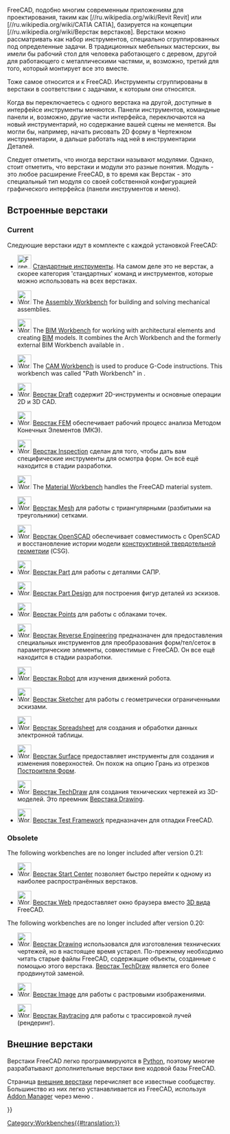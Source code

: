 <languages/>

{{Docnav/ru
|[[Property_editor/ru|Редактор свойств]]
|[[Std_Base/ru|Std Base]]
|IconL=
|IconR=Freecad.svg
}}

<div class="mw-translate-fuzzy">
FreeCAD, подобно многим современным приложениям для проектирования, таким как [//ru.wikipedia.org/wiki/Revit Revit] или [//ru.wikipedia.org/wiki/CATIA CATIA], базируется на концепции [//ru.wikipedia.org/wiki/Верстак верстаков]. Верстаки можно рассматривать как набор инструментов, специально сгруппированных под определенные задачи. В  традиционных мебельных мастерских, вы имели бы рабочий стол для человека работающего с деревом, другой для работающего с металлическими частями, и, возможно, третий для того, который монтирует все это вместе.
</div>

Тоже самое относится и к FreeCAD. Инструменты сгруппированы в верстаки в соответствии с задачами, к которым они относятся.

Когда вы переключаетесь с одного верстака на другой,  доступные в интерфейсе инструменты меняются. Панели инструментов, командные панели и, возможно, другие части интерфейса, переключаются на новый инструментарий, но содержание вашей сцены не меняется. Вы могли бы, например, начать рисовать 2D форму  в Чертежном инструментарии, а дальше работать над ней в инструментарии Деталей.

Следует отметить, что иногда верстаки называют ''модулями''. Однако, стоит отметить, что верстаки и модули это разные понятия. Модуль - это любое расширение FreeCAD, в то время как Верстак - это специальный тип модуля со своей собственной конфигурацией графического интерфейса (панели инструментов и меню).

<span id="Built-in_workbenches"></span>
== Встроенные верстаки ==

=== Current ===

Следующие верстаки идут в комплекте с каждой установкой FreeCAD:

<div class="mw-translate-fuzzy">
<!--Перечисленные ниже пункты используются на страницах Workbenches/ru , User_hub/ru и они должны быть полностью идентичны. Соблюдайте это правило.-->
* [[Image:Freecad.svg|32px]] [[Std_Base/ru|Стандартные инструменты]]. На самом деле это не верстак, а скорее категория 'стандартных' команд и инструментов, которые можно использовать на всех верстаках.
</div>

* [[Image:Workbench_Assembly.svg|32px]] The [[Assembly_Workbench|Assembly Workbench]] for building and solving mechanical assemblies. {{Version|1.0}}

* [[Image:Workbench_BIM.svg|32px]] The [[BIM_Workbench|BIM Workbench]] for working with architectural elements and creating [https://en.wikipedia.org/wiki/Building_information_modeling BIM] models. It combines the Arch Workbench and the formerly external BIM Workbench available in {{VersionMinus|0.21}}.

* [[Image:Workbench_CAM.svg|32px]] The [[CAM_Workbench|CAM Workbench]] is used to produce G-Code instructions. This workbench was called "Path Workbench" in {{VersionMinus|0.21}}.

* [[Image:Workbench_Draft.svg|32px]] [[Draft_Workbench/ru|Верстак Draft]] содержит 2D-инструменты и основные операции 2D и 3D CAD.

* [[Image:Workbench_FEM.svg|32px]] [[FEM_Workbench/ru|Верстак FEM]] обеспечивает рабочий процесс анализа Методом Конечных Элементов (МКЭ).

<div class="mw-translate-fuzzy">
* [[Image:Workbench_Inspection.svg|32px]] [[Inspection_Workbench/ru|Верстак Inspection]] сделан для того, чтобы дать вам специфические инструменты для осмотра форм. Он всё ещё находится в стадии разработки.
</div>

* [[Image:Workbench_Material.svg|32px]] The [[Material_Workbench|Material Workbench]] handles the FreeCAD material system. {{Version|1.0}}

* [[Image:Workbench_Mesh.svg|32px]] [[Mesh_Workbench/ru|Верстак Mesh]] для работы с триангулярными (разбитыми на треугольники) сетками.

<div class="mw-translate-fuzzy">
* [[Image:Workbench_OpenSCAD.svg|32px]] [[OpenSCAD_Workbench/ru|Верстак OpenSCAD]] обеспечивает совместимость с OpenSCAD и восстановление истории модели [[constructive solid geometry/ru|конструктивной твердотельной геометрии]] (CSG).
</div>

<div class="mw-translate-fuzzy">
* [[Image:Workbench_Part.svg|32px]] [[Part_Workbench/ru| Верстак Part]] для работы с деталями САПР.
</div>

* [[Image:Workbench_PartDesign.svg|32px]] [[PartDesign_Workbench/ru| Верстак Part Design]] для построения фигур деталей из эскизов.

<div class="mw-translate-fuzzy">
* [[Image:Workbench_Points.svg|32px]] [[Points_Workbench/ru|Верстак Points]] для работы с облаками точек.
</div>

<div class="mw-translate-fuzzy">
* [[Image:Workbench_Reverse_Engineering.svg|32px]] [[Reverse_Engineering_Workbench/ru|Верстак Reverse Engineering]] предназначен для предоставления специальных инструментов для преобразования форм/тел/сеток в параметрические элементы, совместимые с FreeCAD. Он все ещё находится в стадии разработки.
</div>

<div class="mw-translate-fuzzy">
* [[Image:Workbench_Robot.svg|32px]] [[Robot_Workbench/ru|Верстак Robot]] для изучения движений робота.
</div>

* [[Image:Workbench_Sketcher.svg|32px]] [[Sketcher_Workbench/ru|Верстак Sketcher]] для работы с геометрически ограниченными эскизами.

* [[Image:Workbench_Spreadsheet.svg|32px]] [[Spreadsheet_Workbench/ru|Верстак Spreadsheet]] для создания и обработки данных электронной таблицы.

* [[Image:Workbench_Surface.svg|32px]] [[Surface_Workbench/ru|Верстак Surface]] предоставляет инструменты для создания и изменения поверхностей. Он похож на опцию Грань из отрезков [[Part_Builder/ru|Построителя Форм]].

* [[Image:Workbench_TechDraw.svg|32px]] [[TechDraw_Workbench/ru|Верстак TechDraw]] для создания технических чертежей из 3D-моделей. Это преемник [[Drawing_Workbench/ru|Верстака Drawing]].

* [[Image:Workbench_Test.svg|32px]] [[Testing/ru|Верстак Test Framework]] предназначен для отладки FreeCAD.

=== Obsolete ===

The following workbenches are no longer included after version 0.21:

<div class="mw-translate-fuzzy">
* [[Image:Workbench_Start.svg|32px]] [[Start_Workbench/ru|Верстак Start Center]] позволяет быстро перейти к одному из наиболее распространённых верстаков.
</div>

* [[Image:Workbench_Web.svg|32px]] [[Web_Workbench/ru|Верстак Web]] предоставляет окно браузера вместо [[3D_view/ru|3D вида]] FreeCAD.

The following workbenches are no longer included after version 0.20:

<div class="mw-translate-fuzzy">
* [[Image:Workbench_Drawing.svg|32px]] [[Drawing_Workbench/ru|Верстак Drawing]] использовался для изготовления технических чертежей, но в настоящее время устарел. По-прежнему необходимо читать старые файлы FreeCAD, содержащие объекты, созданные с помощью этого верстака. [[TechDraw_Workbench/ru|Верстак TechDraw]] является его более продвинутой заменой. {{Obsolete|0.17}}
</div>

<div class="mw-translate-fuzzy">
* [[Image:Workbench_Image.svg|32px]] [[Image_Workbench/ru|Верстак Image]] для работы с растровыми изображениями.
</div>

<div class="mw-translate-fuzzy">
* [[Image:Workbench_Raytracing.svg|32px]] [[Raytracing_Workbench/ru|Верстак Raytracing]] для работы с трассировкой лучей (рендеринг).
</div>

<span id="External_workbenches"></span>
== Внешние верстаки ==

Верстаки FreeCAD легко программируются в [[Python/ru|Python]], поэтому многие разрабатывают дополнительные верстаки вне кодовой базы FreeCAD.

<div class="mw-translate-fuzzy">
Страница [[External workbenches/ru|внешние верстаки]] перечисляет все известные сообществу. Большинство из них легко устанавливается из FreeCAD, используя [[Std_AddonMgr/ru|Addon Manager]] через меню {{MenuCommand|Инструменты → [[Image:Std_AddonMgr.svg|24px]] Addon manager}}.
</div> 


{{Docnav/ru
|[[Property_editor/ru|Редактор свойств]]
|[[Std_Base/ru|Std Base]]
|IconL=
|IconR=Freecad.svg
}}

{{Userdocnavi{{#translation:}}}}
[[Category:Workbenches{{#translation:}}]]